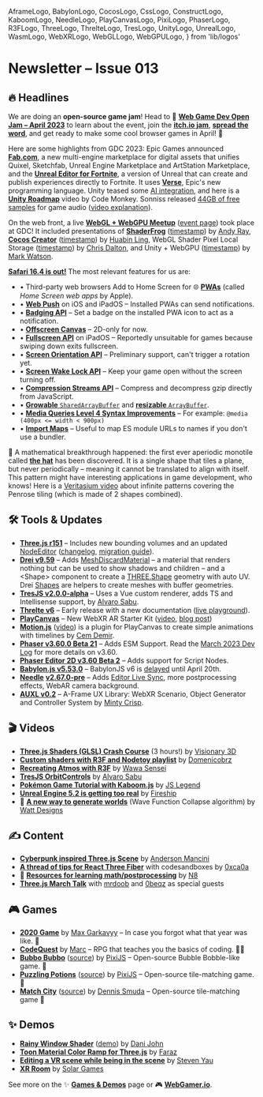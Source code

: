   AframeLogo,
  BabylonLogo,
  CocosLogo,
  CssLogo,
  ConstructLogo,
  KaboomLogo,
  NeedleLogo,
  PlayCanvasLogo,
  PixiLogo,
  PhaserLogo,
  R3FLogo,
  ThreeLogo,
  ThrelteLogo,
  TresLogo,
  UnityLogo,
  UnrealLogo,
  WasmLogo,
  WebXRLogo,
  WebGLLogo,
  WebGPULogo,
} from 'lib/logos'

# Newsletter – Issue 013

<SubTitleDate value="2023-03-30" />

<NoBulletListStyles />
<NewsletterStyles />

## 🔥 Headlines

We are doing an **open-source game jam**! Head to 🍓 [**Web Game Dev Open Jam – April 2023**](https://www.webgamedev.com/open-jam-april-2023) to learn about the event, join the [**itch.io jam**](https://itch.io/jam/web-game-dev-open-jam-april-2023), [**spread the word**](https://x.com/webgamedevs/status/1641500458970669083), and get ready to make some cool browser games in April! 🚀

Here are some highlights from GDC 2023: <UnrealLogo /> Epic Games announced [**Fab.com**](https://www.fab.com/), a new multi-engine
marketplace for digital assets that unifies Quixel, Sketchfab, Unreal Engine Marketplace and
ArtStation Marketplace, and the [**Unreal Editor for
Fortnite**](https://www.unrealengine.com/en-US/blog/unreal-editor-for-fortnite-is-now-available-in-beta),
a version of Unreal that can create and publish experiences directly to Fortnite. It uses
[**Verse**](https://dev.epicgames.com/documentation/en-us/uefn/verse-language-reference), Epic's new
programming language. <UnityLogo /> Unity teased some [AI
integration](https://x.com/unitygames/status/1638510865069531138), and here is a [**Unity
Roadmap**](https://www.youtube.com/watch?v=nUJrEa06nes) video by Code Monkey. Sonniss released [44GB of free samples](https://gdc.sonniss.com/) for game audio ([video explanation](https://www.youtube.com/watch?v=HhIacRZ0dcw)).

<WebGLLogo /> <WebGPULogo /> On the web front, a live [**WebGL + WebGPU
Meetup**](https://www.youtube.com/watch?v=oWwtCDv3Pgg) ([event
page](https://www.khronos.org/events/webglwebgpu-meetup-at-the-2023-game-developers-conference))
took place at GDC! It included presentations of [**ShaderFrog**](https://shaderfrog.com/)
([timestamp](https://www.youtube.com/live/oWwtCDv3Pgg?feature=share&t=1827)) by [Andy
Ray](https://x.com/andrewray), <CocosLogo /> [**Cocos Creator**](https://www.cocos.com/en/creator)
([timestamp](https://www.youtube.com/live/oWwtCDv3Pgg?feature=share&t=2320)) by [Huabin
Ling](https://x.com/pandamicro), WebGL Shader Pixel Local Storage
([timestamp](https://www.youtube.com/live/oWwtCDv3Pgg?feature=share&t=3711)) by [Chris
Dalton](https://x.com/csmartdalton), and <UnityLogo /> Unity + WebGPU
([timestamp](https://www.youtube.com/live/oWwtCDv3Pgg?feature=share&t=4313)) by [Mark
Watson](https://x.com/mark_kettner).

[**Safari 16.4 is out!**](https://webkit.org/blog/13966/webkit-features-in-safari-16-4/) The most relevant features for us are:

- • Third-party web browsers Add to Home Screen for 🌐 [**PWAs**](https://www.webgamedev.com/publishing/pwa) (called _Home Screen web apps_ by Apple).
- • [**Web Push**](https://developer.mozilla.org/en-US/docs/Web/API/Push_API) on iOS and iPadOS – Installed PWAs can send notifications.
- • [**Badging API**](https://developer.mozilla.org/en-US/docs/Web/API/Badging_API) – Set a badge on the installed PWA icon to act as a notification.
- • [**Offscreen Canvas**](https://developer.mozilla.org/en-US/docs/Web/API/OffscreenCanvas) – 2D-only for now.
- • [**Fullscreen API**](https://developer.mozilla.org/en-US/docs/Web/API/Fullscreen_API) on iPadOS – Reportedly unsuitable for games because swiping down exits fullscreen.
- • [**Screen Orientation API**](https://developer.mozilla.org/en-US/docs/Web/API/ScreenOrientation) – Preliminary support, can't trigger a rotation yet.
- • [**Screen Wake Lock API**](https://developer.mozilla.org/en-US/docs/Web/API/Screen_Wake_Lock_API) – Keep your game open without the screen turning off.
- • [**Compression Streams API**](https://developer.mozilla.org/en-US/docs/Web/API/Compression_Streams_API) – Compress and decompress gzip directly from JavaScript.
- • [**Growable** `SharedArrayBuffer`](https://developer.mozilla.org/en-US/docs/Web/JavaScript/Reference/Global_Objects/SharedArrayBuffer#growing_sharedarraybuffers) and [**resizable** `ArrayBuffer`](https://developer.mozilla.org/en-US/docs/Web/JavaScript/Reference/Global_Objects/ArrayBuffer).
- • [**Media Queries Level 4 Syntax Improvements**](https://developer.mozilla.org/en-US/docs/Web/CSS/Media_Queries/Using_media_queries#syntax_improvements_in_level_4) – For example: `@media (400px <= width < 900px)`
- • [**Import Maps**](https://web.dev/import-maps-in-all-modern-browsers/) – Useful to map ES module URLs to names if you don't use a bundler.

📐 A mathematical breakthrough happened: the first ever aperiodic monotile called [**the hat**](https://cs.uwaterloo.ca/~csk/hat/) has been discovered. It is a single shape that tiles a plane, but never periodically – meaning it cannot be translated to align with itself. This pattern might have interesting applications in game development, who knows! Here is a [Veritasium video](https://www.youtube.com/watch?v=48sCx-wBs34) about infinite patterns covering the Penrose tiling (which is made of 2 shapes combined).

## 🛠 Tools & Updates

- <ThreeLogo /> [**Three.js r151**](https://github.com/mrdoob/three.js/releases) – Includes new
  bounding volumes and an updated [NodeEditor](https://github.com/mrdoob/three.js/pull/25692)
  ([changelog](https://github.com/mrdoob/three.js/releases/tag/r151), [migration
  guide](https://github.com/mrdoob/three.js/wiki/Migration-Guide)).
- <R3FLogo /> [**Drei v9.59**](https://github.com/pmndrs/drei/releases) – Adds
  [MeshDiscardMaterial](https://github.com/pmndrs/drei#meshdiscardmaterial) – a material that
  renders nothing but can be used to show shadows and children – and a &lt;Shape&gt; component to
  create a [THREE.Shape](https://threejs.org/docs/#api/en/extras/core/Shape) geometry with auto UV.
  Drei [Shapes](https://github.com/pmndrs/drei#shapes) are helpers to create meshes with buffer
  geometries.
- <TresLogo /> [**TresJS v2.0.0-alpha**](https://tresjs.org/guide/migration-guide.html) – Uses a Vue
  custom renderer, adds TS and Intellisense support, by [Alvaro Sabu](https://x.com/alvarosabu).
- <ThrelteLogo /> [**Threlte v6**](https://next.threlte.xyz/) – Early release with a new
  documentation ([live
  playground](https://stackblitz.com/edit/sveltejs-kit-template-default-n1qand?file=src%2Froutes%2FScene.svelte)).
- <PlayCanvasLogo /> [**PlayCanvas**](https://playcanvas.com/) – New WebXR AR Starter Kit
  ([video](https://www.youtube.com/watch?v=kbymJ5ib1gQ), [blog
  post](https://blog.playcanvas.com/webxr-ar-made-easy-with-playcanvas/))
- <PlayCanvasLogo /> [**Motion.js**](https://github.com/devcem/motion-playcanvas)
  ([video](https://www.youtube.com/watch?v=EpCqspTkZxI)) is a plugin for PlayCanvas to create simple
  animations with timelines by [Cem Demir](https://x.com/cemdemir).
- <PhaserLogo /> [**Phaser v3.60.0 Beta 21**](https://github.com/photonstorm/phaser/releases) – Adds
  ESM Support. Read the [March 2023 Dev
  Log](https://www.patreon.com/posts/phaser-march-dev-80486375) for more details on v3.60.
- <PhaserLogo /> [**Phaser Editor 2D v3.60 Beta
  2**](https://phasereditor2d.com/blog/2023/03/finally-script-nodes-phaser-editor-2d-v3600-beta2-releaseed)
  – Adds support for Script Nodes.
- <BabylonLogo /> [**Babylon.js v5.53.0**](https://github.com/BabylonJS/Babylon.js/releases) –
  BabylonJS v6 is [delayed](https://x.com/babylonjs/status/1636774395220996097) until April 20th.
- <NeedleLogo /> [**Needle**](https://needle.tools/)
  [**v2.67.0-pre**](https://github.com/needle-tools/needle-engine-support/releases) – Adds [Editor
  Live Sync](https://x.com/marcel_wiessler/status/1640415879480393734), more postprocessing effects,
  WebAR camera background.
- <AframeLogo /> [**AUXL v0.2**](https://github.com/Minty-Crisp/AUXL) – A-Frame UX Library: WebXR
  Scenario, Object Generator and Controller System by [Minty Crisp](https://mintycrisp.com/).

## 🎬 Videos

- <ThreeLogo /> [**Three.js Shaders (GLSL) Crash
  Course**](https://www.youtube.com/watch?v=oKbCaj1J6EI) (3 hours!) by [Visionary
  3D](https://x.com/3d_visionary)
- <R3FLogo /> [**Custom shaders with R3F and Nodetoy
  playlist**](https://www.youtube.com/watch?v=xlnKW28ei88&list=PLWP0narTpO8n9YwsTLVO7-vbIzLELrwwS)
  by [Domenicobrz](https://x.com/Domenico_brz)
- <R3FLogo /> [**Recreating Atmos with R3F**](https://www.youtube.com/watch?v=WL5zrKii5qc) by [Wawa
  Sensei](https://x.com/wawasensei)
- <TresLogo /> [**TresJS OrbitControls**](https://www.youtube.com/watch?v=QP3gCY5_dds) by [Alvaro
  Sabu](https://x.com/alvarosabu)
- <KaboomLogo /> [**Pokémon Game Tutorial with
  Kaboom.js**](https://www.youtube.com/watch?v=zo3crHnFGho) by [JS
  Legend](https://jslegenddev.substack.com/)
- <UnrealLogo /> [**Unreal Engine 5.2 is getting too
  real**](https://www.youtube.com/watch?v=qLGmj86-j4k) by
  [Fireship](https://www.youtube.com/@Fireship)
- 📐 [**A new way to generate worlds**](https://www.youtube.com/watch?v=dFYMOzoSDNE) (Wave Function Collapse algorithm) by [Watt Designs](https://x.com/WattDesigns)

## ✍️ Content

- <ThreeLogo /> [**Cyberpunk inspired Three.js
  Scene**](https://tympanus.net/codrops/2023/03/22/cyberpunk-inspired-three-js-scene-with-javascript-and-blender/)
  by [Anderson Mancini](https://x.com/Andersonmancini)
- <R3FLogo /> [**A thread of tips for React Three
  Fiber**](https://x.com/0xca0a/status/1638216198360801286) with codesandboxes by
  [0xca0a](https://x.com/0xca0a)
- 📐 [**Resources for learning math/postprocessing**](https://x.com/N8Programs/status/1639627609821544450) by [N8](https://x.com/N8Programs)
- <ThreeLogo /> [**Three.js March Talk**](https://x.com/i/spaces/1zqKVPMDyElJB) with
  [mrdoob](https://x.com/mrdoob) and [0beqz](https://x.com/0beqz) as special guests

## 🎮 Games

- <PhaserLogo /> [**2020 Game**](https://2020game.io/) by [Max
  Garkavyy](https://2020game.io/presskit.html) – In case you forgot what that year was like. 🦠
- <ThreeLogo /> [**CodeQuest**](https://www.playcodequest.com) by
  [Marc](https://x.com/playcodequest) – RPG that teaches you the basics of coding. 🧑‍💻
- <PixiLogo /> [**Bubbo Bubbo**](https://bubbo-bubbo.netlify.app/)
  ([source](https://github.com/pixijs/open-games/tree/main/bubbo-bubbo)) by
  [PixiJS](https://pixijs.com/) – Open-source Bubble Bobble-like game. 🫧
- <PixiLogo /> [**Puzzling Potions**](https://puzzling-potions.netlify.app/)
  ([source](https://github.com/pixijs/open-games/blob/main/puzzling-potions)) by
  [PixiJS](https://pixijs.com/) – Open-source tile-matching game. 🧪
- <CssLogo /> [**Match City**](https://dennissmuda.github.io/match-city/)
  ([source](https://github.com/DennisSmuda/match-city)) by [Dennis Smuda](https://dennissmuda.com/)
  – Open-source tile-matching game 🔢

## ✨ Demos

- <ThreeLogo /> [**Rainy Window
  Shader**](https://www.reddit.com/r/threejs/comments/1236qq3/rainy_window_shader/)
  ([demo](https://www.rocksdanister.com/rain/)) by [Dani John](https://x.com/rocksdanister)
- <R3FLogo /> [**Toon Material Color Ramp for
  Three.js**](https://x.com/CantBeFaraz/status/1640351567323774976) by
  [Faraz](https://x.com/CantBeFaraz)
- <WebXRLogo /> <PlayCanvasLogo /> [**Editing a VR scene while being in the
  scene**](https://x.com/yaustar/status/1640758146909044759) by [Steven Yau](https://x.com/yaustar)
- <WebXRLogo /> <PlayCanvasLogo /> [**XR Room**](https://solargames.io/demos/solar-xr-room/) by
  [Solar Games](https://solargames.io/)

See more on the ✨ [**Games & Demos**](https://www.webgamedev.com/games-demos) page or 🎮 [**WebGamer.io**](https://webgamer.io/).

<NewsletterFooter tweetId="1641505589967613953" />

